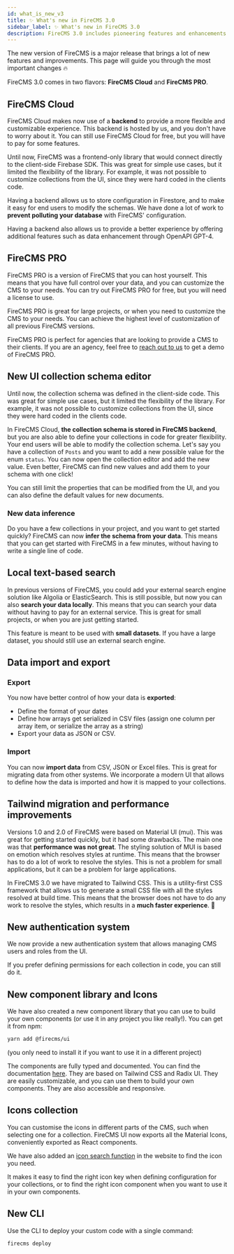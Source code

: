 ```yaml
---
id: what_is_new_v3
title: ✨ What's new in FireCMS 3.0
sidebar_label: ✨ What's new in FireCMS 3.0
description: FireCMS 3.0 includes pioneering features and enhancements for a dynamic and customizable content management experience. Now integrated with a backend, it extends the flexibility of collection schema modification directly from the UI, streamlining the workflow for end users. Innovations include an intuitive UI schema editor, intelligent data inference for quick setup, and advanced data import/export capabilities. Notably, the switch to Tailwind CSS marks a leap in performance, delivering a swift, more efficient CMS interface. FireCMS 3.0 transforms content management with its blend of user-friendly features and performance optimizations, setting a new standard in headless CMS solutions.
---
```


The new version of FireCMS is a major release that brings a lot of new features
and improvements. This page will guide you through the most important changes 🔥

FireCMS 3.0 comes in two flavors: **FireCMS Cloud** and **FireCMS PRO**.

## FireCMS Cloud

FireCMS Cloud makes now use of a **backend** to provide a more flexible and
customizable experience. This backend is hosted by us, and you don't have to
worry about it. You can still use FireCMS Cloud for free, but you will have to
pay for some features.

Until now, FireCMS was a frontend-only library that would connect directly to
the client-side Firebase SDK. This was great for simple use cases, but it
limited the flexibility of the library. For example, it was not possible to
customize collections from the UI, since they were hard coded in the clients
code.

Having a backend allows us to store configuration in Firestore, and to make it easy for end users
to modify the schemas. We have done a lot of work to **prevent polluting your database** with
FireCMS' configuration.

Having a backend also allows us to provide a better experience by offering additional features
such as data enhancement through OpenAPI GPT-4.

## FireCMS PRO

FireCMS PRO is a version of FireCMS that you can host yourself. This means that
you have full control over your data, and you can customize the CMS to your
needs. You can try out FireCMS PRO for free, but you will need a license to use.

FireCMS PRO is great for large projects, or when you need to customize the CMS
to your needs. You can achieve the highest level of customization of all previous FireCMS versions.

FireCMS PRO is perfect for agencies that are looking to provide a CMS to their clients.
If you are an agency, feel free to [reach out to us](https://calendar.google.com/calendar/u/0/appointments/schedules/AcZssZ0INW8ihjQ90S4gkdo8_rbL_Zx7gagZShLIpHyW43zDXkQDPole6a1coo1sT2O6Gl05X8lxFDlp?gv=true)
to get a demo of FireCMS PRO.




## New UI collection schema editor

Until now, the collection schema was defined in the client-side code. This was
great for simple use cases, but it limited the flexibility of the library. For
example, it was not possible to customize collections from the UI, since they
were hard coded in the clients code.

In FireCMS Cloud, **the collection schema is stored in FireCMS backend**, but you are also able to define
your collections in code for greater flexibility. Your end users will be able to modify the
collection schema. Let's say you have a collection of `Posts` and you want to
add a new possible value for the enum `status`. You can now open the collection
editor and add the new value. Even better, FireCMS can find new values and add
them to your schema with one click!

You can still limit the properties that can be modified from the UI, and you
can also define the default values for new documents.

### New data inference

Do you have a few collections in your project, and you want to get started
quickly? FireCMS can now **infer the schema from your data**. This means that
you can get started with FireCMS in a few minutes, without having to write a
single line of code.

## Local text-based search

In previous versions of FireCMS, you could add your external search engine solution
like Algolia or ElasticSearch. This is still possible, but now you can also
**search your data locally**. This means that you can search your data without
having to pay for an external service. This is great for small projects, or
when you are just getting started.

This feature is meant to be used with **small datasets**. If you have a large
dataset, you should still use an external search engine.

## Data import and export

### Export
You now have better control of how your data is **exported**:
- Define the format of your dates
- Define how arrays get serialized in CSV files (assign one column per array item, or
serialize the array as a string)
- Export your data as JSON or CSV.

### Import
You can now **import data** from CSV, JSON or Excel files. This is great for migrating data
from other systems. We incorporate a modern UI that allows to define how the data is imported
and how it is mapped to your collections.

## Tailwind migration and performance improvements

Versions 1.0 and 2.0 of FireCMS were based on Material UI (mui). This was great
for getting started quickly, but it had some drawbacks. The main one was that
**performance was not great**. The styling solution of MUI is based on emotion
which resolves styles at runtime. This means that the browser has to do a lot of
work to resolve the styles. This is not a problem for small applications, but
it can be a problem for large applications.

In FireCMS 3.0 we have migrated to Tailwind CSS. This is a utility-first CSS
framework that allows us to generate a small CSS file with all the styles
resolved at build time. This means that the browser does not have to do any
work to resolve the styles, which results in a **much faster experience**. 🚀

## New authentication system

We now provide a new authentication system that allows managing CMS users
and roles from the UI.

If you prefer defining permissions for each collection in code, you can still do it.


## New component library and Icons

We have also created a new component library that you can use to build your own components
(or use it in any project you like really!). You can get it from npm:

```bash
yarn add @firecms/ui
```
(you only need to install it if you want to use it in a different project)

The components are fully typed and documented. You can find the documentation [here](/docs/components).
They are based on Tailwind CSS and Radix UI. They are easily customizable, and you can
use them to build your own components. They are also accessible and responsive.

## Icons collection

You can customise the icons in different parts of the CMS, such when selecting one for
a collection. FireCMS UI now exports all the Material Icons, conveniently exported as React components.

We have also added an [icon search function](/docs/icons) in the website to find the icon you need.

It makes it easy to find the right icon key when defining configuration for your collections, or to
find the right icon component when you want to use it in your own components.

## New CLI

Use the CLI to deploy your custom code with a single command:

```bash
firecms deploy
```


